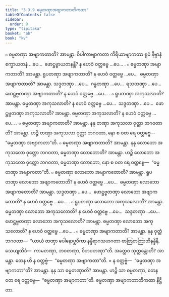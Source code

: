 ```yaml
---
title: "3.3.9 ဓမ္မတဏှာအဗျာကတာတိကထာ"
tableOfContents: false
sidebar:
  order: 9
type: "tipitaka"
basket: "ab"
book: "kv"
---
```



<DynamicBreadcrumb />

<Division number="676" book="kv" e="ch" v="32" p="353">

<Paragraph number="2184" book="kv">
๐ ဓမ္မတဏှာ အဗျာကတာတိ? အာမန္တာ. ဝိပါကာဗျာကတာ ကိရိယာဗျာကတာ ရူပံ နိဗ္ဗာနံ စက္ခာယတနံ …ပေ…  ဖောဋ္ဌဗ္ဗာယတနန္တိ? န ဟေဝံ ဝတ္တဗ္ဗေ …ပေ… .
</Paragraph>

<Paragraph number="2185" book="kv">
๐ ဓမ္မတဏှာ အဗျာကတာတိ? အာမန္တာ. ရူပတဏှာ အဗျာကတာတိ? န ဟေဝံ ဝတ္တဗ္ဗေ …ပေ…  ဓမ္မတဏှာ အဗျာကတာတိ? အာမန္တာ. သဒ္ဒတဏှာ …ပေ…  ဂန္ဓတဏှာ …ပေ…  ရသတဏှာ …ပေ…  ဖောဋ္ဌဗ္ဗတဏှာ အဗျာကတာတိ? န ဟေဝံ ဝတ္တဗ္ဗေ …ပေ… .
</Paragraph>

<Paragraph number="2186" book="kv">
๐ ရူပတဏှာ အကုသလာတိ? အာမန္တာ. ဓမ္မတဏှာ အကုသလာတိ? န ဟေဝံ ဝတ္တဗ္ဗေ …ပေ…  သဒ္ဒတဏှာ …ပေ…  ဖောဋ္ဌဗ္ဗတဏှာ အကုသလာတိ? အာမန္တာ. ဓမ္မတဏှာ အကုသလာတိ? န ဟေဝံ ဝတ္တဗ္ဗေ …ပေ… .
</Paragraph>

</Division>
<Division number="677" book="kv" e="ch" v="32" p="353">

<Paragraph number="2187" book="kv">
๐ ဓမ္မတဏှာ အဗျာကတာတိ? အာမန္တာ. နနု တဏှာ အကုသလာ ဝုတ္တာ ဘဂဝတာတိ? အာမန္တာ. ဟဉ္စိ တဏှာ အကုသလာ ဝုတ္တာ ဘဂဝတာ, နော စ ဝတ ရေ ဝတ္တဗ္ဗေ—  “ဓမ္မတဏှာ အဗျာကတာ”တိ.
</Paragraph>

<Paragraph number="2188" book="kv">
๐ ဓမ္မတဏှာ အဗျာကတာတိ? အာမန္တာ. နနု လောဘော အကုသလော ဝုတ္တော ဘဂဝတာ, ဓမ္မတဏှာ လောဘောတိ? အာမန္တာ. ဟဉ္စိ လောဘော အကုသလော ဝုတ္တော ဘဂဝတာ, ဓမ္မတဏှာ လောဘော, နော စ ဝတ ရေ ဝတ္တဗ္ဗေ—  “ဓမ္မတဏှာ အဗျာကတာ”တိ.
</Paragraph>

</Division>
<Division number="678" book="kv" e="ch" v="32" p="353">

<Paragraph number="2189" book="kv">
๐ ဓမ္မတဏှာ လောဘော အဗျာကတောတိ? အာမန္တာ. ရူပတဏှာ လောဘော အဗျာကတောတိ? န ဟေဝံ ဝတ္တဗ္ဗေ …ပေ…  ဓမ္မတဏှာ လောဘော အဗျာကတောတိ? အာမန္တာ. သဒ္ဒတဏှာ …ပေ…  ဖောဋ္ဌဗ္ဗတဏှာ လောဘော အဗျာကတောတိ? န ဟေဝံ ဝတ္တဗ္ဗေ …ပေ… .
</Paragraph>

<Paragraph number="2190" book="kv">
๐ ရူပတဏှာ လောဘော အကုသလောတိ? အာမန္တာ. ဓမ္မတဏှာ လောဘော အကုသလောတိ? န ဟေဝံ ဝတ္တဗ္ဗေ …ပေ…  သဒ္ဒတဏှာ …ပေ…  ဖောဋ္ဌဗ္ဗတဏှာ လောဘော အကုသလောတိ? အာမန္တာ. ဓမ္မတဏှာ လောဘော အကုသလောတိ? န ဟေဝံ ဝတ္တဗ္ဗေ …ပေ… .
</Paragraph>

</Division>
<Division number="679" book="kv" e="ch" v="32" p="354">

<Paragraph number="2191" book="kv">
๐ ဓမ္မတဏှာ အဗျာကတာတိ? အာမန္တာ. နနု ဝုတ္တံ ဘဂဝတာ—  “ယာယံ တဏှာ ပေါနောဗ္ဘဝိကာ နန္ဒီရာဂသဟဂတာ တတြတတြာဘိနန္ဒိနီ, သေယျထိဒံ—  ကာမတဏှာ, ဘဝတဏှာ, ဝိဘဝတဏှာ”တိ. အတ္ထေဝ သုတ္တန္တောတိ? အာမန္တာ. တေန ဟိ န ဝတ္တဗ္ဗံ—  “ဓမ္မတဏှာ အဗျာကတာ”တိ.
</Paragraph>

</Division>
<Division number="680" book="kv" e="ch" v="32" p="354">

<Paragraph number="2192" book="kv">
× န ဝတ္တဗ္ဗံ—  “ဓမ္မတဏှာ အဗျာကတာ”တိ? အာမန္တာ. နနု သာ ဓမ္မတဏှာတိ? အာမန္တာ. ဟဉ္စိ သာ ဓမ္မတဏှာ, တေန ဝတ ရေ ဝတ္တဗ္ဗေ—  “ဓမ္မတဏှာ အဗျာကတာ”တိ.

</Paragraph>
</Division>

<Paragraph number="2193" type="center" book="kv">
ဓမ္မတဏှာ အဗျာကတာတိကထာ နိဋ္ဌိတာ.
</Paragraph>